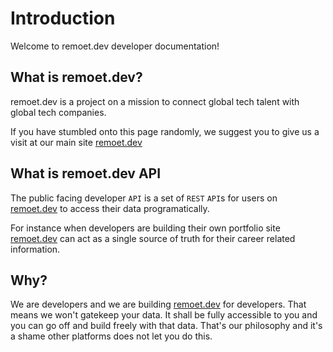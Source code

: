 # Introduction
 
Welcome to remoet.dev developer documentation!

## What is remoet.dev?

remoet.dev is a project on a mission to connect global tech talent with global tech companies.

If you have stumbled onto this page randomly, we suggest you to give us a visit at our main site [remoet.dev](https://remoet.dev)

## What is remoet.dev API

The public facing developer `API` is a set of `REST` `API`s for users on [remoet.dev](https://remoet.dev) to 
access their data programatically.

For instance when developers are building their own portfolio site [remoet.dev](https://remoet.dev) can act as a single source of 
truth for their career related information. 

## Why?

We are developers and we are building [remoet.dev](https://remoet.dev) for developers. That means we won't gatekeep your data.
It shall be fully accessible to you and you can go off and build freely with that data. That's our philosophy and it's a shame 
other platforms does not let you do this.
